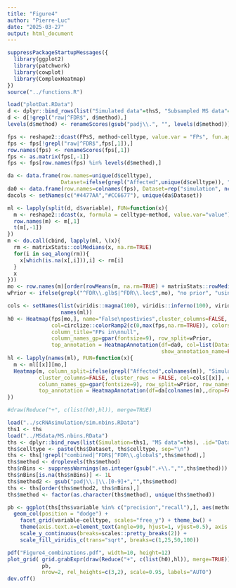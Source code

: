 ```yaml
---
title: "Figure4"
author: "Pierre-Luc"
date: "2025-03-27"
output: html_document
---
```


```r
suppressPackageStartupMessages({
  library(ggplot2)
  library(patchwork)
  library(cowplot)
  library(ComplexHeatmap)
})
source("../functions.R")
```


```r
load("plotDat.RData")
d <- dplyr::bind_rows(list("Simulated data"=thsS, "Subsampled MS data"=ths), .id="Dataset")
d <- d[!grepl("raw|^FDR$", d$method),]
levels(d$method) <- renameScores(gsub("padj\\.", "", levels(d$method)))

fps <- reshape2::dcast(FPsS, method~celltype, value.var = "FPs", fun.aggregate = mean, na.rm=TRUE)
fps <- fps[!grepl("raw|^FDR$",fps[,1]),]
row.names(fps) <- renameScores(fps[,1])
fps <- as.matrix(fps[,-1])
fps <- fps[row.names(fps) %in% levels(d$method),]

da <- data.frame(row.names=unique(d$celltype),
                 Dataset=ifelse(grepl("Affected",unique(d$celltype)), "simulation", "downsampled\nread data"))
da0 <- data.frame(row.names=colnames(fps), Dataset=rep("simulation", ncol(fps)))
dacols <- setNames(c("#4477AA","#CC6677"), unique(da$Dataset))

ml <- lapply(split(d, d$variable), FUN=function(x){
  m <- reshape2::dcast(x, formula = celltype~method, value.var="value")
  row.names(m) <- m[,1]
  t(m[,-1])
})
m <- do.call(cbind, lapply(ml, \(x){
  rm <- matrixStats::colMedians(x, na.rm=TRUE)
  for(i in seq_along(rm)){
    x[which(is.na(x[,i])),i] <- rm[i]
  }
  x
}))
mo <- row.names(m)[order(rowMeans(m, na.rm=TRUE) + matrixStats::rowMedians(m, na.rm=TRUE))]
wPrior <- ifelse(grepl("^FDR\\.glb$|^FDR\\.loc$",mo), "no prior", "using bulk prior")

cols <- setNames(list(viridis::magma(100), viridis::inferno(100), viridis::viridis(100)),
                 names(ml))
h0 <- Heatmap(fps[mo,], name="False\npostivies",cluster_columns=FALSE, cluster_rows = FALSE, 
              col=circlize::colorRamp2(c(0,max(fps,na.rm=TRUE)), colors = c("white","darkred")),
              column_title="FPs in\nnull",
              column_names_gp=gpar(fontsize=9), row_split=wPrior,
              top_annotation = HeatmapAnnotation(df=da0, col=list(Dataset=dacols),
                                                 show_annotation_name=FALSE))
hl <- lapply(names(ml), FUN=function(x){
  m <- ml[[x]][mo,]
  Heatmap(m, column_split=ifelse(grepl("Affected",colnames(m)), "Simulation", "MS data"), name=x, 
          cluster_columns=FALSE, cluster_rows = FALSE, col=cols[[x]], column_title = x,
          column_names_gp=gpar(fontsize=9), row_split=wPrior, row_names_gp=gpar(fontsize=9),
          top_annotation = HeatmapAnnotation(df=da[colnames(m),,drop=FALSE], col=list(Dataset=dacols), show_annotation_name=x==names(ml)[length(ml)]))
})

#draw(Reduce("+", c(list(h0),hl)), merge=TRUE)
```

```r
load("../scRNAsimulation/sim.nbins.RData")
ths1 <- ths
load("../MSdata/MS.nbins.RData")
ths <- dplyr::bind_rows(list(Simulation=ths1, "MS data"=ths), .id="Dataset")
ths$celltype <- paste(ths$Dataset, ths$celltype, sep="\n")
ths <- ths[!grepl("combined|^FDR$|^FDR\\.global$",ths$method),]
ths$method <- droplevels(ths$method)
ths$nBins <- suppressWarnings(as.integer(gsub(".+\\.","",ths$method)))
ths$nBins[is.na(ths$nBins)] <- 1L
ths$method2 <- gsub("padj\\.|\\.[0-9]+","",ths$method)
ths <- ths[order(ths$method2, ths$nBins),]
ths$method <- factor(as.character(ths$method), unique(ths$method))

pb <- ggplot(ths[ths$variable %in% c("precision","recall"),], aes(method2, value, fill=nBins, group=method)) + 
  geom_col(position = "dodge") + 
    facet_grid(variable~celltype, scales="free_y") + theme_bw() +
    theme(axis.text.x=element_text(angle=90, hjust=1, vjust=0.5), axis.title.x=element_blank()) + 
    scale_y_continuous(breaks=scales::pretty_breaks(2)) +
    scale_fill_viridis_c(trans="sqrt", breaks=c(1,25,50,100))

```



```r
pdf("Figure4_combinations.pdf", width=10, height=12)
plot_grid( grid.grabExpr(draw(Reduce("+", c(list(h0),hl)), merge=TRUE)), 
           pb,
           nrow=2, rel_heights=c(3,2), scale=0.95, labels="AUTO")
dev.off()
```

